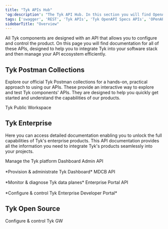 ```yaml
---
title: "Tyk APIs Hub"
'og:description': "The Tyk API Hub. In this section you will find OpenAPI docs for the APIs for Tyk Gateway, Tyk Dashboard and other Tyk products"
tags: ['swagger', 'REST', 'Tyk APIs', 'Tyk OpenAPI Specs APIs', 'OPenAPI', 'OAS']
sidebarTitle: "Overview"
---
```



All Tyk components are designed with an API that allows you to configure and control the product. On this page you will find documentation for all of these APIs, designed to help you to integrate Tyk into your software stack and then manage your API ecosystem efficiently.

## Tyk Postman Collections

Explore our official Tyk Postman collections for a hands-on, practical approach to using our APIs.
These provide an interactive way to explore and test Tyk components' APIs. They are designed to help you quickly get
started and understand the capabilities of our products.


<ResponsiveGrid>


<Card title="Postman" href="https://www.postman.com/tyk-technologies/workspace/379673ec-4cc5-4b8e-bef5-8a6a988071cb/overview" img="/img/logos/Postman-logo-vertical-orange-2021.svg">
Tyk Public Workspace
</Card>


</ResponsiveGrid>

## Tyk Enterprise

Here you can access detailed documentation enabling you to unlock the full capabilities of Tyk's enterprise products. This API documentation provides all the
information you need to integrate Tyk's products seamlessly into your projects.

<ResponsiveGrid>


<Card title="OpenAPI" href="/tyk-dashboard-api" img="/img/logos/tyk-logo-selfmanaged.svg">
Manage the Tyk platform
</Card>


</ResponsiveGrid>

<ResponsiveGrid>


<Card title="OpenAPI" href="/dashboard-admin-api">
Dashboard Admin API
<br /><br />
*Provision & administrate Tyk Dashboard*
</Card>

<Card title="OpenAPI" href="/tyk-mdcb-api">
MDCB API
<br /><br />
*Monitor & diagnose Tyk data planes*
</Card>

<Card title="OpenAPI" href="/product-stack/tyk-enterprise-developer-portal/api-documentation/tyk-edp-api">
Enterprise Portal API
<br />
<br />
*Configure & control Tyk Enterprise Developer Portal*
</Card>


</ResponsiveGrid>


## Tyk Open Source

<ResponsiveGrid>


<Card title="OpenAPI" href="/tyk-gateway-api" img="/img/logos/tyk-logo-opensource.svg">
Configure & control Tyk GW
</Card>


</ResponsiveGrid>